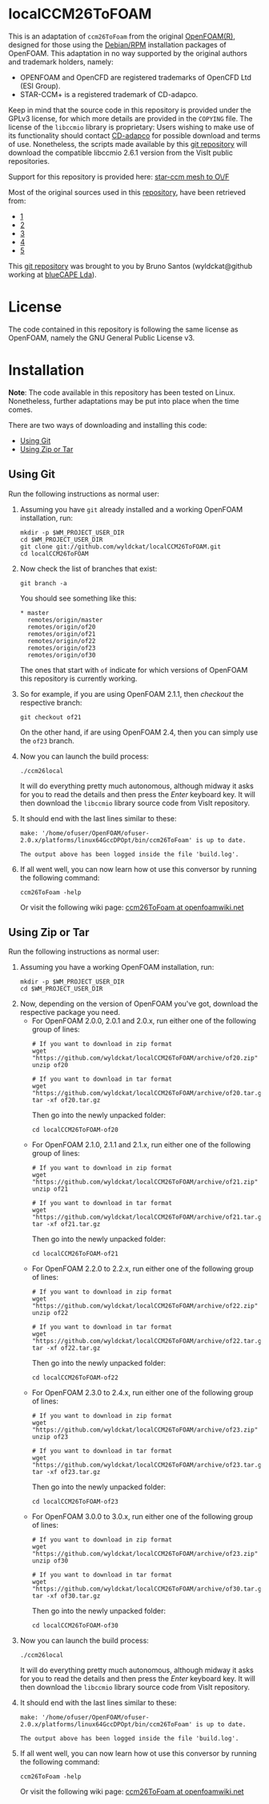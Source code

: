 = localCCM26ToFOAM =

This is an adaptation of <tt>ccm26ToFoam</tt> from the original [http://www.openfoam.org OpenFOAM(R)], designed for those using the [http://www.openfoam.org/download/ Debian/RPM] installation packages of OpenFOAM. This adaptation in no way supported by the original authors and trademark holders, namely:
* OPENFOAM and OpenCFD are registered trademarks of OpenCFD Ltd (ESI Group).
* STAR-CCM+ is a registered trademark of CD-adapco.

Keep in mind that the source code in this repository is provided under the GPLv3 license, for which more details are provided in the <tt>COPYING</tt> file. The license of the <tt>libccmio</tt> library is proprietary:     Users wishing to make use of its functionality should contact [http://www.cd-adapco.com/ CD-adapco] for possible download and terms of use. Nonetheless, the scripts made available by this [https://github.com/wyldckat/localCCM26ToFOAM git repository] will download the compatible libccmio 2.6.1 version from the VisIt public repositories.

Support for this repository is provided here: [http://www.cfd-online.com/Forums/openfoam/73356-star-ccm-mesh-o-f.html star-ccm mesh to O\/F]

Most of the original sources used in this [https://github.com/wyldckat/localCCM26ToFOAM repository], have been retrieved from:
* [https://github.com/OpenFOAM/OpenFOAM-2.0.x]
* [https://github.com/OpenFOAM/OpenFOAM-2.1.x]
* [https://github.com/OpenFOAM/OpenFOAM-2.2.x]
* [https://github.com/OpenFOAM/OpenFOAM-2.3.x]
* [https://github.com/OpenFOAM/OpenFOAM-3.0.x]

This [https://github.com/wyldckat/localCCM26ToFOAM git repository] was brought to you by Bruno Santos (wyldckat@github working at [http://www.bluecape.com.pt blueCAPE Lda]).


= License =
The code contained in this repository is following the same license as OpenFOAM, namely the GNU General Public License v3.


= Installation =
'''Note''': The code available in this repository has been tested on Linux. Nonetheless, further adaptations may be put into place when the time comes.

There are two ways of downloading and installing this code:
* [https://github.com/wyldckat/localCCM26ToFOAM#using-git Using Git]
* [https://github.com/wyldckat/localCCM26ToFOAM#using-zip-or-tar Using Zip or Tar]


== Using Git ==
Run the following instructions as normal user:
<ol>
<li>
Assuming you have <tt>git</tt> already installed and a working OpenFOAM installation, run:
<pre>mkdir -p $WM_PROJECT_USER_DIR
cd $WM_PROJECT_USER_DIR
git clone git://github.com/wyldckat/localCCM26ToFOAM.git
cd localCCM26ToFOAM</pre>
</li>

<li>Now check the list of branches that exist:
<pre>git branch -a</pre>
You should see something like this:
<pre>* master
  remotes/origin/master
  remotes/origin/of20
  remotes/origin/of21
  remotes/origin/of22
  remotes/origin/of23
  remotes/origin/of30
</pre>
The ones that start with <tt>of</tt> indicate for which versions of OpenFOAM this repository is currently working.
</li>

<li>So for example, if you are using OpenFOAM 2.1.1, then ''checkout'' the respective branch:
<pre>git checkout of21</pre>
On the other hand, if are using OpenFOAM 2.4, then you can simply use the <tt>of23</tt> branch.
</li>

<li>Now you can launch the build process:
<pre>./ccm26local</pre>
It will do everything pretty much autonomous, although midway it asks for you to read the details and then press the ''Enter'' keyboard key. It will then download the <tt>libccmio</tt> library source code from VisIt repository.
</li>

<li>It should end with the last lines similar to these:
<pre>make: '/home/ofuser/OpenFOAM/ofuser-2.0.x/platforms/linux64GccDPOpt/bin/ccm26ToFoam' is up to date.

The output above has been logged inside the file 'build.log'.
</pre>
</li>

<li>If all went well, you can now learn how ot use this conversor by running the following command:
<pre>ccm26ToFoam -help</pre>
Or visit the following wiki page: [http://openfoamwiki.net/index.php/Ccm26ToFoam ccm26ToFoam at openfoamwiki.net]
</li>
</ol>


== Using Zip or Tar ==
Run the following instructions as normal user:
<ol>
<li>
Assuming you have a working OpenFOAM installation, run:
<pre>mkdir -p $WM_PROJECT_USER_DIR
cd $WM_PROJECT_USER_DIR</pre>
</li>

<li>Now, depending on the version of OpenFOAM you've got, download the respective package you need.
<ul>
<li>For OpenFOAM 2.0.0, 2.0.1 and 2.0.x, run either one of the following group of lines:
<pre># If you want to download in zip format
wget "https://github.com/wyldckat/localCCM26ToFOAM/archive/of20.zip"
unzip of20

# If you want to download in tar format
wget "https://github.com/wyldckat/localCCM26ToFOAM/archive/of20.tar.gz"
tar -xf of20.tar.gz</pre>

Then go into the newly unpacked folder:
<pre>cd localCCM26ToFOAM-of20</pre>
</li>

<li>For OpenFOAM 2.1.0, 2.1.1 and 2.1.x, run either one of the following group of lines:
<pre># If you want to download in zip format
wget "https://github.com/wyldckat/localCCM26ToFOAM/archive/of21.zip"
unzip of21

# If you want to download in tar format
wget "https://github.com/wyldckat/localCCM26ToFOAM/archive/of21.tar.gz"
tar -xf of21.tar.gz</pre>

Then go into the newly unpacked folder:
<pre>cd localCCM26ToFOAM-of21</pre>
</li>

<li>For OpenFOAM 2.2.0 to 2.2.x, run either one of the following group of lines:
<pre># If you want to download in zip format
wget "https://github.com/wyldckat/localCCM26ToFOAM/archive/of22.zip"
unzip of22

# If you want to download in tar format
wget "https://github.com/wyldckat/localCCM26ToFOAM/archive/of22.tar.gz"
tar -xf of22.tar.gz</pre>

Then go into the newly unpacked folder:
<pre>cd localCCM26ToFOAM-of22</pre>
</li>

<li>For OpenFOAM 2.3.0 to 2.4.x, run either one of the following group of lines:
<pre># If you want to download in zip format
wget "https://github.com/wyldckat/localCCM26ToFOAM/archive/of23.zip"
unzip of23

# If you want to download in tar format
wget "https://github.com/wyldckat/localCCM26ToFOAM/archive/of23.tar.gz"
tar -xf of23.tar.gz</pre>

Then go into the newly unpacked folder:
<pre>cd localCCM26ToFOAM-of23</pre>
</li>

<li>For OpenFOAM 3.0.0 to 3.0.x, run either one of the following group of lines:
<pre># If you want to download in zip format
wget "https://github.com/wyldckat/localCCM26ToFOAM/archive/of23.zip"
unzip of30

# If you want to download in tar format
wget "https://github.com/wyldckat/localCCM26ToFOAM/archive/of30.tar.gz"
tar -xf of30.tar.gz</pre>

Then go into the newly unpacked folder:
<pre>cd localCCM26ToFOAM-of30</pre>
</li>

</ul>
</li>

<li>Now you can launch the build process:
<pre>./ccm26local</pre>
It will do everything pretty much autonomous, although midway it asks for you to read the details and then press the ''Enter'' keyboard key. It will then download the <tt>libccmio</tt> library source code from VisIt repository.
</li>

<li>It should end with the last lines similar to these:
<pre>make: '/home/ofuser/OpenFOAM/ofuser-2.0.x/platforms/linux64GccDPOpt/bin/ccm26ToFoam' is up to date.

The output above has been logged inside the file 'build.log'.
</pre>
</li>

<li>If all went well, you can now learn how ot use this conversor by running the following command:
<pre>ccm26ToFoam -help</pre>
Or visit the following wiki page: [http://openfoamwiki.net/index.php/Ccm26ToFoam ccm26ToFoam at openfoamwiki.net]
</li>
</ol>
